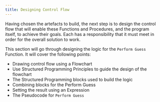 ```yaml
---
title: Designing Control Flow
---
```

Having chosen the artefacts to build, the next step is to design the control flow that will enable these Functions and Procedures, and the program itself, to achieve their goals. Each has a responsibility that it must meet in order for the overall solution to work.

This section will go through designing the logic for the `Perform Guess` Function. It will cover the following points:

- Drawing control flow using a Flowchart
- Use Structured Programming Principles to guide the design of the flowchart
- The Structured Programming blocks used to build the logic
- Combining blocks for the Perform Guess
- Setting the result using an Expression
- The Pseudocode for `Perform Guess`

